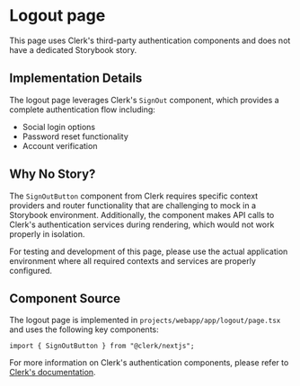 <Meta title="Logout Page" />

# Logout page

This page uses Clerk's third-party authentication components and does not have a dedicated Storybook story.

## Implementation Details

The logout page leverages Clerk's `SignOut` component, which provides a complete authentication flow including:

- Social login options
- Password reset functionality
- Account verification

## Why No Story?

The `SignOutButton` component from Clerk requires specific context providers and router functionality that are challenging to mock in a Storybook environment. Additionally, the component makes API calls to Clerk's authentication services during rendering, which would not work properly in isolation.

For testing and development of this page, please use the actual application environment where all required contexts and services are properly configured.

## Component Source

The logout page is implemented in `projects/webapp/app/logout/page.tsx` and uses the following key components:

```tsx
import { SignOutButton } from "@clerk/nextjs";
```

For more information on Clerk's authentication components, please refer to [Clerk's documentation](https://clerk.com/docs).